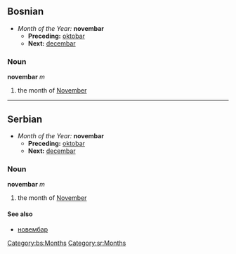 ==Bosnian==
*''Month of the Year:'' '''novembar'''
**'''Preceding:''' [[oktobar]]
**'''Next:''' [[decembar]]
===Noun===
'''novembar''' ''m''
#the month of [[November]]
[[Category:bs:Months]]
----

==Serbian==
*''Month of the Year:'' '''novembar'''
**'''Preceding:''' [[oktobar]]
**'''Next:''' [[decembar]]
===Noun===
'''novembar''' ''m''
#the month of [[November]]
====See also====
*[[новембар]]
[[Category:sr:Months]]